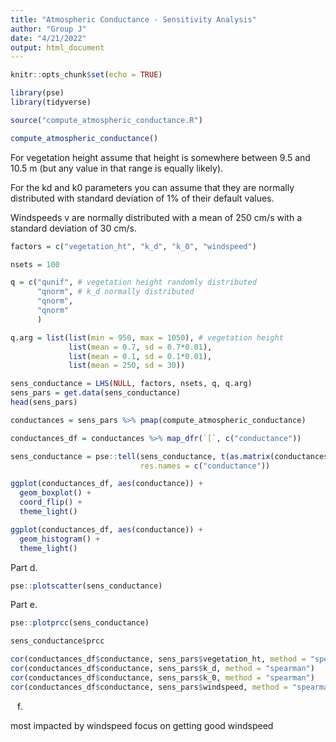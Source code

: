 ```yaml
---
title: "Atmospheric Conductance - Sensitivity Analysis"
author: "Group J"
date: "4/21/2022"
output: html_document
---
```


```r
knitr::opts_chunk$set(echo = TRUE)

library(pse)
library(tidyverse)

source("compute_atmospheric_conductance.R")
```

```r
compute_atmospheric_conductance()
```

For vegetation height assume that height is somewhere between 9.5 and 10.5 m (but any value in that range is equally likely).

For the kd and k0 parameters you can assume that they are normally distributed with standard deviation of 1% of their default values.

Windspeeds v are normally distributed with a mean of 250 cm/s with a standard deviation of 30 cm/s.



```r
factors = c("vegetation_ht", "k_d", "k_0", "windspeed")

nsets = 100

q = c("qunif", # vegetation height randomly distributed
      "qnorm", # k_d normally distributed
      "qnorm",
      "qnorm"
      )

q.arg = list(list(min = 950, max = 1050), # vegetation height
             list(mean = 0.7, sd = 0.7*0.01), 
             list(mean = 0.1, sd = 0.1*0.01),
             list(mean = 250, sd = 30))

sens_conductance = LHS(NULL, factors, nsets, q, q.arg)
sens_pars = get.data(sens_conductance)
head(sens_pars)
```



```r
conductances = sens_pars %>% pmap(compute_atmospheric_conductance)

conductances_df = conductances %>% map_dfr(`[`, c("conductance"))

sens_conductance = pse::tell(sens_conductance, t(as.matrix(conductances_df)),
                             res.names = c("conductance"))
```


```r
ggplot(conductances_df, aes(conductance)) +
  geom_boxplot() +
  coord_flip() +
  theme_light()

ggplot(conductances_df, aes(conductance)) +
  geom_histogram() +
  theme_light()
```

Part d.

```r
pse::plotscatter(sens_conductance)
```

Part e.

```r
pse::plotprcc(sens_conductance)
```

```r
sens_conductance$prcc
```

```r
cor(conductances_df$conductance, sens_pars$vegetation_ht, method = "spearman")
cor(conductances_df$conductance, sens_pars$k_d, method = "spearman")
cor(conductances_df$conductance, sens_pars$k_0, method = "spearman")
cor(conductances_df$conductance, sens_pars$windspeed, method = "spearman")

```


f. 

most impacted by windspeed
focus on getting good windspeed


